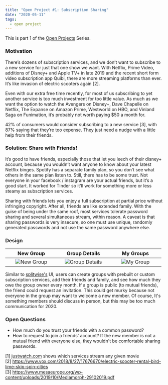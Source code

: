 ```yaml
---
title: "Open Project #1: Subscription Sharing"
date: "2020-05-11"
tags:
  - open project
---
```


This is part 1 of the [Open Projects](/open-projects) Series.

### Motivation

There’s dozens of subscription services, and we don’t want to subscribe to a new service for just that one show we want. With Netflix, Prime Video, additions of  Disney+ and Apple TV+ in late 2019 and the recent short form video subscription app Quibi, there are more streaming platforms than ever. It’s like invasion of electric scooters again [2].

Even with our extra free time recently, for most of us subscribing to yet another service is too much investment for too little value. As much as we want the option to watch the Avengers on Disney+, Dave Chapelle on Netflix, The Expanse on Amazon Prime, Westworld on HBO, and Vinland Saga on Funimation, it’s probably not worth paying $50 a month for.

42% of consumers would consider subscribing to a new service [3], with 87% saying that they’re too expense. They just need a nudge with a little help from their friends.

### Solution: Share with Friends!

It’s good to have friends, especially those that let you leech of their disney+ account, because you wouldn’t want anyone to know about your latest Netflix binges. Spotify has a separate family plan, so you don’t see what others in the same plan listen to. Still, there has to be some trust. Not everyone in your facebook / instagram are your actual friends, but it’s a good start. It worked for Tinder so it’ll work for something more or less steamy as subscription services.

Sharing with friends lets you enjoy a full subscription at partial price without infringing copyright. After all, friends are like extended family. With the guise of being under the same roof, most services tolerate password sharing and several simultaneous stream, within reason. A caveat is that sharing passwords is very insecure, so one must use unique, randomly generated passwords and not use the same password anywhere else.

### Design

| <div style="width:150px">New Group</div> | <div style="width:150px">Group Details</div> | <div style="width:150px">My Groups</div> |
|:--------------------:|:--------------------:|:--------------------:|
| ![New Group](../images/subshare/new-group.png) | ![Group Details](../images/subshare/group-details.png) | ![My Group](../images/subshare/my-groups.png) |

Similar to [splitwise's](https://www.splitwise.com) UI, users can create groups with prebuilt or custom subscription services, add their friends and family, and see how much they owe the group owner every month. If a group is public (to mutual friends), the friend could request an invitation. This could get murky because not everyone in the group may want to welcome a new member. Of course, It's something members should discuss in person, but this may be too much communication for 2020.

### Open Questions

* How much do you trust your friends with a common password?
* How to request to join a friends’ account? If the new member is not a mutual friend with everyone else, they wouldn't be comfortable sharing passwords.

[1] [justwatch.com](http://justwatch.com) shows which services stream any given movie\
[2] <https://www.vox.com/2018/8/27/17676670/electric-scooter-rental-bird-lime-skip-spin-cities>\
[3] <https://www.mesaeurope.org/wp-content/uploads/2019/10/Mediamorph-29102019.pdf>

